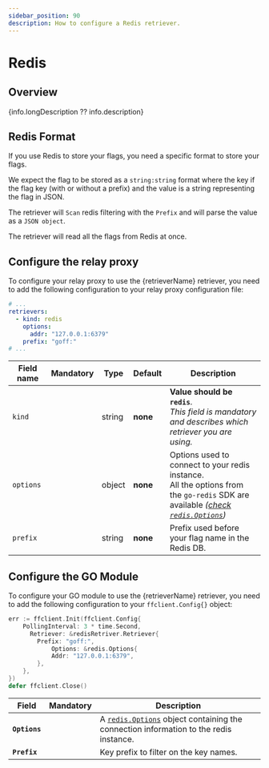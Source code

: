 ```yaml
---
sidebar_position: 90
description: How to configure a Redis retriever.
---
```


# Redis

## Overview
{info.longDescription ?? info.description}

## Redis Format
If you use Redis to store your flags, you need a specific format to store your flags.

We expect the flag to be stored as a `string:string` format where the key if the flag key (with or without a prefix) and the value is a string representing the flag in JSON.

The retriever will `Scan` redis filtering with the `Prefix` and will parse the value as a `JSON object`.

The retriever will read all the flags from Redis at once.

## Configure the relay proxy

To configure your relay proxy to use the {retrieverName} retriever, you need to add the following
configuration to your relay proxy configuration file:

```yaml title="goff-proxy.yaml"
# ...
retrievers:
  - kind: redis
    options:
      addr: "127.0.0.1:6379"
    prefix: "goff:"
# ...
```
| Field name |    Mandatory     | Type   | Default  | Description                                                                                                                                                                                                                           |
|------------|:----------------:|--------|----------|---------------------------------------------------------------------------------------------------------------------------------------------------------------------------------------------------------------------------------------|
| `kind`     |  <Mandatory />   | string | **none** | **Value should be `redis`**.<br/>_This field is mandatory and describes which retriever you are using._                                                                                                                               |
| `options`  |  <Mandatory />   | object | **none** | Options used to connect to your redis instance.<br/>All the options from the `go-redis` SDK are available _([check `redis.Options`](https://github.com/redis/go-redis/blob/683f4fa6a6b0615344353a10478548969b09f89c/options.go#L31))_ |
| `prefix`   | <NotMandatory /> | string | **none** | Prefix used before your flag name in the Redis DB.                                                                                                                                                                                    |


## Configure the GO Module
To configure your GO module to use the {retrieverName} retriever, you need to add the following
configuration to your `ffclient.Config{}` object:

```go title="example.go"
err := ffclient.Init(ffclient.Config{
    PollingInterval: 3 * time.Second,
	  Retriever: &redisRetriver.Retriever{
        Prefix: "goff:",
		    Options: &redis.Options{
            Addr: "127.0.0.1:6379",
        },
    },
})
defer ffclient.Close()
```


| Field         |    Mandatory     | Description                                                                                                                                      |
|---------------|:----------------:|--------------------------------------------------------------------------------------------------------------------------------------------------|
| **`Options`** |  <Mandatory />   | A [`redis.Options`](https://pkg.go.dev/github.com/redis/go-redis/v9#Options) object containing the connection information to the redis instance. |
| **`Prefix`**  | <NotMandatory /> | Key prefix to filter on the key names.                                                                                                           |
